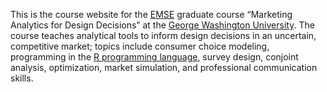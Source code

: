 This is the course website for the [EMSE](https://www.emse.seas.gwu.edu/) graduate course "Marketing Analytics for Design Decisions" at the [George Washington University](https://www.gwu.edu/). The course teaches analytical tools to inform design decisions in an uncertain, competitive market; topics include consumer choice modeling, programming in the [R programming language](https://www.r-project.org/), survey design, conjoint analysis, optimization, market simulation, and professional communication skills.
